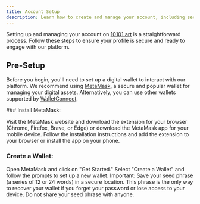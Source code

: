 ```yaml
---
title: Account Setup 
description: Learn how to create and manage your account, including security settings and personal preferences
---
```


Setting up and managing your account on [10101.art](https://10101.art) is a straightforward process. 
Follow these steps to ensure your profile is secure and ready to engage with our platform.

## Pre-Setup

Before you begin, you'll need to set up a digital wallet to interact with our platform. We recommend using [MetaMask](https://metamask.io/), a secure and popular wallet for managing your digital assets. Alternatively, you can use other wallets supported by [WalletConnect](https://walletconnect.com/).




  <Accordion title="Install MetaMask">
### Install MetaMask:

Visit the MetaMask website and download the extension for your browser (Chrome, Firefox, Brave, or Edge) or download the MetaMask app for your mobile device.
Follow the installation instructions and add the extension to your browser or install the app on your phone.
### Create a Wallet:

Open MetaMask and click on "Get Started."
Select "Create a Wallet" and follow the prompts to set up a new wallet.
Important: Save your seed phrase (a series of 12 or 24 words) in a secure location. This phrase is the only way to recover your wallet if you forget your password or lose access to your device. Do not share your seed phrase with anyone.
  </Accordion>